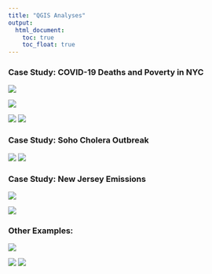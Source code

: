 ```yaml
---
title: "QGIS Analyses"
output: 
  html_document:
    toc: true
    toc_float: true
---
```


### Case Study: COVID-19 Deaths and Poverty in NYC 
![](images/bivariate.png) 

![](images/bi_moran.png)

![](images/covid_deaths.png)
![](images/clusters.png)

### Case Study: Soho Cholera Outbreak  
![](images/Cholera.png) 
![](images/KDE_map.png)

### Case Study: New Jersey Emissions 
![](images/emissions.png)

![](images/TRI_release.png)


### Other Examples:

![](images/ozone.jpeg) 

![](images/space_time.png)
![](images/percent_change.png)

